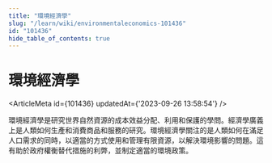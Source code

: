 ```yaml
---
title: "環境經濟學"
slug: "/learn/wiki/environmentaleconomics-101436"
id: "101436"
hide_table_of_contents: true
---
```



# 環境經濟學

<ArticleMeta id={101436} updatedAt={'2023-09-26 13:58:54'} />
<div className='border-solid border-b border-t-0 my-4 border-[var(--ifm-color-gray-300)]' />

環境經濟學是研究世界自然資源的成本效益分配、利用和保護的學問。經濟學廣義上是人類如何生產和消費商品和服務的研究。環境經濟學關注的是人類如何在滿足人口需求的同時，以適當的方式使用和管理有限資源，以解決環境影響的問題。這有助於政府權衡替代措施的利弊，並制定適當的環境政策。
